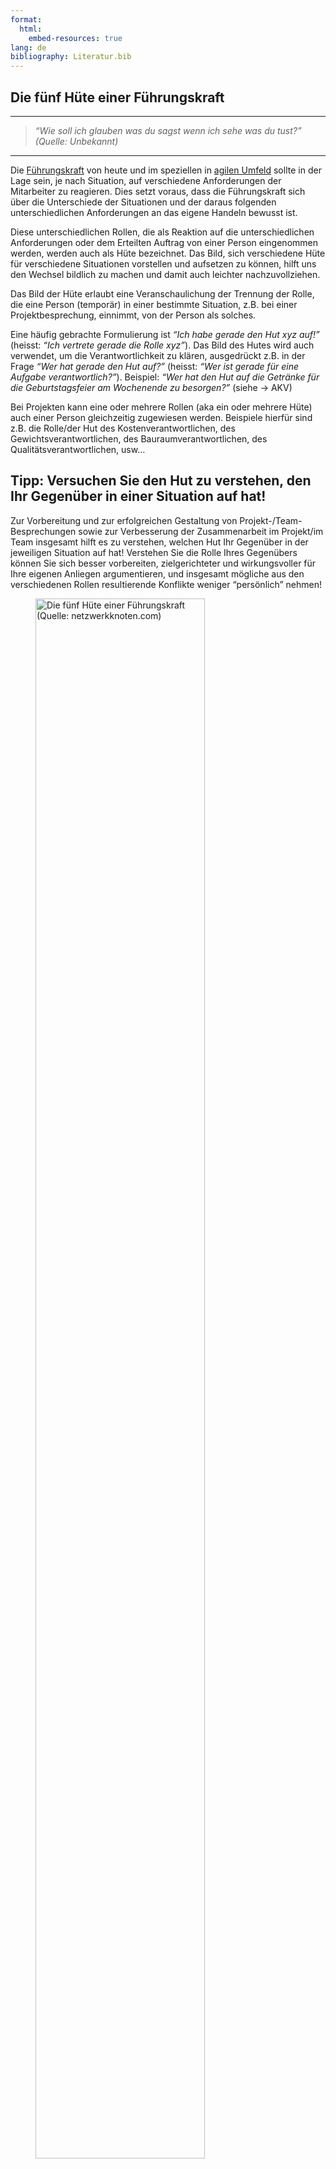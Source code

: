 ```yaml
---
format:
  html:
    embed-resources: true
lang: de
bibliography: Literatur.bib
---
```



<!-- -------------------------------------------------------------------------

                       Die fünf Hüte einer Führungskraft

-------------------------------------------------------------------------- -->



## Die fünf Hüte einer Führungskraft {#sec-diefuenfhuete}

---

> *"Wie soll ich glauben was du sagst wenn ich sehe was du tust?" (Quelle: Unbekannt)* 

---

Die [Führungskraft](https://de.wikipedia.org/wiki/Manager_(Wirtschaft)) von heute und im speziellen in [agilen Umfeld](https://de.wikipedia.org/wiki/Agile_Softwareentwicklung) sollte in der Lage sein, je nach Situation, auf verschiedene Anforderungen der Mitarbeiter zu reagieren. Dies setzt voraus, dass die Führungskraft sich über die Unterschiede der Situationen und der daraus folgenden unterschiedlichen Anforderungen an das eigene Handeln bewusst ist. 

Diese unterschiedlichen Rollen, die als Reaktion auf die unterschiedlichen Anforderungen oder dem Erteilten Auftrag von einer Person eingenommen werden, werden auch als Hüte bezeichnet. Das Bild, sich verschiedene Hüte für verschiedene Situationen vorstellen und aufsetzen zu können, hilft uns den Wechsel bildlich zu machen und damit auch leichter nachzuvollziehen.

Das Bild der Hüte erlaubt eine Veranschaulichung der Trennung der Rolle, die eine Person (temporär) in einer bestimmte Situation, z.B. bei einer Projektbesprechung, einnimmt, von der Person als solches.

Eine häufig gebrachte Formulierung ist *"Ich habe gerade den Hut xyz auf!"* (heisst: *"Ich vertrete gerade die Rolle xyz"*). Das Bild des Hutes wird auch verwendet, um die Verantwortlichkeit zu klären, ausgedrückt z.B. in der Frage *"Wer hat gerade den Hut auf?"* (heisst: *"Wer ist gerade für eine Aufgabe verantwortlich?"*). Beispiel: *"Wer hat den Hut auf die Getränke für die Geburtstagsfeier am Wochenende zu besorgen?"* (siehe → AKV)

Bei Projekten kann eine oder mehrere Rollen (aka ein oder mehrere Hüte) auch einer Person gleichzeitig zugewiesen werden. Beispiele hierfür sind z.B. die Rolle/der Hut des Kostenverantwortlichen, des Gewichtsverantwortlichen, des Bauraumverantwortlichen, des Qualitätsverantwortlichen, usw…

::: {.callout-caution}
## Tipp: Versuchen Sie den Hut zu verstehen, den Ihr Gegenüber in einer Situation auf hat! 
Zur Vorbereitung und zur erfolgreichen Gestaltung von Projekt-/Team-Besprechungen sowie zur Verbesserung der Zusammenarbeit im Projekt/im Team insgesamt hilft es zu verstehen, welchen Hut Ihr Gegenüber in der jeweiligen Situation auf hat! Verstehen Sie die Rolle Ihres Gegenübers können Sie sich besser vorbereiten, zielgerichteter und wirkungsvoller für Ihre eigenen Anliegen argumentieren, und insgesamt mögliche aus den verschiedenen Rollen resultierende Konflikte weniger "persönlich" nehmen!
::: 

![Die fünf Hüte einer Führungskraft (Quelle: [netzwerkknoten.com](https://www.netzwerkknoten.com/die-5-huete-einer-fuehrungskraft))](images/5Huete.png){width=80% #fig-5huete}

Die fünf Hüte einer Führungskraft sind: 

1. **[Coach (Mentor)](https://de.wikipedia.org/wiki/Coaching)**: *"So habe ich es gemacht. Wie würdest Du es machen?"*   
Als Coach ermöglicht man seinem Gegenüber, neue Lösungsräume und Perspektiven zu gewissen Themen zu öffnen. Coaching ist ein co-kreativer Prozess, in dem davon ausgegangen wird, dass der Mitarbeitende der Herausforderung offen gegenüber steht und somit auch offen für das Finden einer Lösung ist. Der Mentor bringt die eigene Erfahrungen zum Finden möglicher Schritte zur Lösung ein. Im Mittelpunkt des [Coachings](https://de.wikipedia.org/wiki/Coaching) durch die Führungskraft steht jedoch immer die Befähigung seiner Mitarbeitenden zum eigenverantwortlichen Handeln — auch außerhalb der eigenen [Komfortzone](https://de.wikipedia.org/wiki/Komfortzone). Der Coach/Mentor übernimmt also prozessuale aber kaum inhaltliche Verantwortung. 

2. **[Moderator](https://de.wikipedia.org/wiki/Moderation_(Gruppenarbeit))**: *"Wie werdet ihr es machen?"*  
Der klassische Moderator muss über kein fundiertes Fachwissen verfügen. Er führt durch Meetings oder generell Veranstaltungen zu einem gewissen Thema. Er sorgt für den strukturierten Ablauf eines Meetings, einer Brainstorming Session, Retrospektive, etc. und bietet dort, wo nötig oder angebracht ist, Übersetzung und Interpretationen an, um mögliche Unklarheiten zu verringern und das Verständnis zu erhöhen. Er paraphrasiert also, z. B. mit “Was ich verstanden habe, ist…” / “Person X hat gerade Y beschrieben.” / “Ich höre daraus…” / “Wie kommt das bei euch an…?” / “Aus der Sicht von Person X, stellt es sich also wie folgt dar…” Auch hier besteht lediglich prozessuale aber keine inhaltliche Verantwortung. 

Bei den folgenden drei Hüten überwiegt die inhaltliche Verantwortung über die prozessuale:

3. **Trainer**: *"So wird es gemacht!"*  
Der Trainer hat fundiertes Wissen in einem bestimmten Bereich und soll oder möchte dieses Wissen weitergeben. Der Trainer lässt Mitarbeitende von seinen Erfahrungen und Kenntnissen lernen. Trainer wissen, wie etwas gemacht werden muss und möchten genau dieses Wissen weitergeben und auch angewendet sehen. Ihr Dozent sieht sich im Setting dieser Vorlesung in der Rolle eines Trainers.

4. **[Der disziplinarische Vorgesetzte](https://de.wikipedia.org/wiki/Vorgesetzter)**: *"Wer macht was?"*  
Der disziplinarische Vorgesetzte sagt, was getan werden muss, um ein gegebenes Ziel zu erreichen^[2M-Methode: *"Machen! Maul halten!"*].

5. **Visionär**: *"Da wollen wir hin!"*  
Der Visionär zeigt auf „wo die Reise hingeht“. Der Visionär formuliert ein Bild von der Zukunft, je nach Position entweder für das ganze Unternehmen oder im Fall der z.B. Abteilungs- oder Teamleitung auch ("nur") für die eigene Abteilung oder das eigene Team. 

Als Menschen haben wir als Führungskraft natürlich nie nur einen Hut auf. Vielmehr befinden sich alle diese fünf Rollen zu verschiedenen Anteilen immer in uns. Das Bild der Hüte hilft aber (sowohl als Führungskraft, als auch als Mitarbeiter), sich über die Differenzierung bewusst zu sein und dadurch auch seiner Führungskraft bzw. seinem Mitarbeiter zielgerichteter begegnen zu können. 


::: {.callout-caution}
## Tipp: Den aufgesetzten Hut kommunizieren!
In vielen, insbesondere angespannten, kontrovers und emotional diskutierten Situationen ist es oftmals sehr hilfreich zu Kommunizieren, welchen Hut man aus der eigenen Wahrnehmung heraus gerade auf hat. Das macht es den Mitwirkenden einfacher, die vertretene Position besser zu verstehen und Konflikte auch weniger "persönlich" zu nehmen. Wichtige Voraussetzung hierfür ist, dass allen Beteiligten das hier vorgestellte Denkmodell der verschiedenen Hüte, die jede Person aufsetzen kann, bekannt ist.
::: 

Zwei einfache Beispiele zum Tragen verschiedener Hüte in der Praxis: 

Wenn ein Mitarbeiter auf mich als Führungskraft zukommt und nach einer spezifischen Funktion in einer Software fragt, würde ich wahrscheinlich nicht meinen Coaching Hut aufziehen und fragen, wie lange er denn schon Schwierigkeiten mit der Funktion hat und was er schon alles versucht hat. In diesem Fall geht es ganz einfach um die Vermittlung dieses spezifischen Wissens und der Hut des Trainers ist die richtige Wahl.

Kommt ein Mitarbeiter allerdings auf mich als Führungskraft zu und ist sich unsicher in seiner Rolle z.B. in einem Projekt oder wie er mit einer schwierigen Situation im Team umgehen soll, lohnt es sich sehr, den Mitarbeiter die Situation genauer beschrieben zu lassen und durch die richtigen Fragen zur eigenen Lösungsfindung zu verhelfen, also den Hut des Coaches zu nutzen. Gebe ich dem Mitarbeiter hier eine Lösung vor, nehme ich ihm die Chance eigene Erfahrungen zu machen und zu wachsen. 

::: {.callout-caution}
## Die Anteile der Hüte im Führungsalltag können extrem stark variieren!
Je nach Organisationseinheit, Führungsverständnis in der Organisation, den Mitarbeitenden im Projekt/Team und den bestehenden Aufgaben werden die fünf Hüte unterschiedlich in der Führungsaufgabe gefordert. Bei sehr starren, streng hierarchisch geführten Organisationseinheiten und oftmals auch noch entsprechendem eigenen Führungsverständnis der Führungskraft kann es z.B. passieren, dass die Führungskraft nahezu ausnahmslos den Hut des Disziplinarischen Vorgesetzten auf hat und ganz in dieser Rolle aufgeht. Andere Führungskräfte, die Aufgrund ihrer exzellenten fachlichen Kompetenz zur Führungskraft mit Personalverantwortung aufgestiegen sind, nehmen hingegen immer wieder die Rolle des Trainers ein, selbst dann, wenn ihr Fachwissen vielleicht schon seit vielen Jahren veraltet ist. Am Ende gilt: Führungskräfte sind auch nur Menschen und bringen ihre unterschiedlichen Stärken und Schwächen bewusst (oder schlimmstenfalls unbewusst) in die Ausgestaltung der Führungsaufgabe ein!
:::